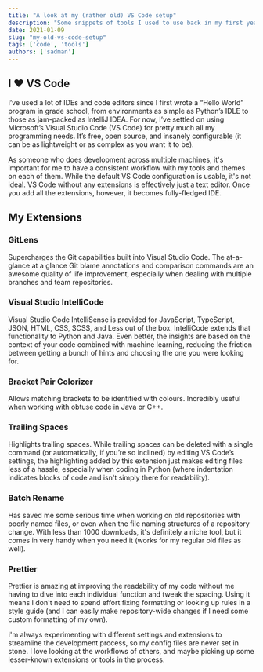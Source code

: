 ```yaml
---
title: "A look at my (rather old) VS Code setup"
description: "Some snippets of tools I used to use back in my first year of university (and some that I still do too)."
date: 2021-01-09
slug: "my-old-vs-code-setup"
tags: ['code', 'tools']
authors: ['sadman']
---
```


## I ♥ VS Code

I’ve used a lot of IDEs and code editors since I first wrote a “Hello World” program in grade school, from environments as simple as Python’s IDLE to those as jam-packed as IntelliJ IDEA. For now, I’ve settled on using Microsoft’s Visual Studio Code (VS Code) for pretty much all my programming needs. It’s free, open source, and insanely configurable (it can be as lightweight or as complex as you want it to be).

As someone who does development across multiple machines, it's important for me to have a consistent workflow with my tools and themes on each of them. While the default VS Code configuration is usable, it's not ideal. VS Code without any extensions is effectively just a text editor. Once you add all the extensions, however, it becomes fully-fledged IDE.

## My Extensions

### GitLens
Supercharges the Git capabilities built into Visual Studio Code. The at-a-glance at a glance Git blame annotations and comparison commands are an awesome quality of life improvement, especially when dealing with multiple branches and team repositories.

### Visual Studio IntelliCode
Visual Studio Code IntelliSense is provided for JavaScript, TypeScript, JSON, HTML, CSS, SCSS, and Less out of the box. IntelliCode extends that functionality to Python and Java. Even better, the insights are based on the context of your code combined with machine learning, reducing the friction between getting a bunch of hints and choosing the one you were looking for.

### Bracket Pair Colorizer
Allows matching brackets to be identified with colours. Incredibly useful when working with obtuse code in Java or C++.

### Trailing Spaces
Highlights trailing spaces. While trailing spaces can be deleted with a single command (or automatically, if you’re so inclined) by editing VS Code’s settings, the highlighting added by this extension just makes editing files less of a hassle, especially when coding in Python (where indentation indicates blocks of code and isn't simply there for readability).

### Batch Rename
Has saved me some serious time when working on old repositories with poorly named files, or even when the file naming structures of a repository change. With less than 1000 downloads, it's definitely a niche tool, but it comes in very handy when you need it (works for my regular old files as well).

### Prettier
Prettier is amazing at improving the readability of my code without me having to dive into each individual function and tweak the spacing. Using it means I don't need to spend effort fixing formatting or looking up rules in a style guide (and I can easily make repository-wide changes if I need some custom formatting of my own).

I'm always experimenting with different settings and extensions to streamline the development process, so my config files are never set in stone. I love looking at the workflows of others, and maybe picking up some lesser-known extensions or tools in the process.
